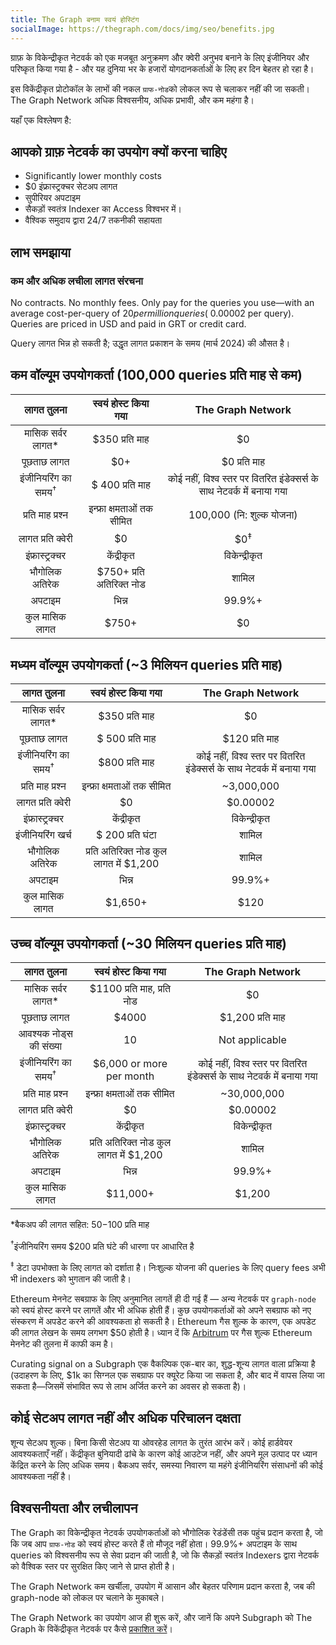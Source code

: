 ```yaml
---
title: The Graph बनाम स्वयं होस्टिंग
socialImage: https://thegraph.com/docs/img/seo/benefits.jpg
---
```


ग्राफ़ के विकेन्द्रीकृत नेटवर्क को एक मजबूत अनुक्रमण और क्वेरी अनुभव बनाने के लिए इंजीनियर और परिष्कृत किया गया है - और यह दुनिया भर के हजारों योगदानकर्ताओं के लिए हर दिन बेहतर हो रहा है।

इस विकेंद्रीकृत प्रोटोकॉल के लाभों की नकल `ग्राफ-नोड`को लोकल रूप से चलाकर नहीं की जा सकती। The Graph Network अधिक विश्वसनीय, अधिक प्रभावी, और कम महंगा है।

यहाँ एक विश्लेषण है:

## आपको ग्राफ़ नेटवर्क का उपयोग क्यों करना चाहिए

- Significantly lower monthly costs
- $0 इंफ्रास्ट्रक्चर सेटअप लागत
- सुपीरियर अपटाइम
- सैकड़ों स्वतंत्र Indexer का Access विश्वभर में।
- वैश्विक समुदाय द्वारा 24/7 तकनीकी सहायता

## लाभ समझाया

### कम और अधिक लचीला लागत संरचना

No contracts. No monthly fees. Only pay for the queries you use—with an average cost-per-query of $20 per million queries (~$0.00002 per query). Queries are priced in USD and paid in GRT or credit card.

Query लागत भिन्न हो सकती है; उद्धृत लागत प्रकाशन के समय (मार्च 2024) की औसत है।

## कम वॉल्यूम उपयोगकर्ता (100,000 queries प्रति माह से कम)

|           लागत तुलना           |           स्वयं होस्ट किया गया          |                            The Graph Network                           |
| :----------------------------: | :-------------------------------------: | :--------------------------------------------------------------------: |
|       मासिक सर्वर लागत\*       |              $350 प्रति माह             |                                   $0                                   |
|           पूछताछ लागत          |                   $0+                   |                              $0 प्रति माह                              |
| इंजीनियरिंग का समय<sup>†</sup> |             $ 400 प्रति माह             | कोई नहीं, विश्व स्तर पर वितरित इंडेक्सर्स के साथ नेटवर्क में बनाया गया |
|        प्रति माह प्रश्न        |        इन्फ्रा क्षमताओं तक सीमित        |                        100,000 (नि: शुल्क योजना)                       |
|        लागत प्रति क्वेरी       |                    $0                   |                             $0<sup>‡</sup>                             |
|         इंफ्रास्ट्रक्चर        |                केंद्रीकृत               |                              विकेन्द्रीकृत                             |
|         भौगोलिक अतिरेक         |         $750+ प्रति अतिरिक्त नोड        |                                  शामिल                                 |
|             अपटाइम             |                  भिन्न                  |                                 99.9%+                                 |
|         कुल मासिक लागत         | <span className="highlight-row" />$750+ |                                   $0                                   |

## मध्यम वॉल्यूम उपयोगकर्ता (~3 मिलियन queries प्रति माह)

|           लागत तुलना           |            स्वयं होस्ट किया गया            |                            The Graph Network                           |
| :----------------------------: | :----------------------------------------: | :--------------------------------------------------------------------: |
|       मासिक सर्वर लागत\*       |               $350 प्रति माह               |                                   $0                                   |
|           पूछताछ लागत          |               $ 500 प्रति माह              |                             $120 प्रति माह                             |
| इंजीनियरिंग का समय<sup>†</sup> |               $800 प्रति माह               | कोई नहीं, विश्व स्तर पर वितरित इंडेक्सर्स के साथ नेटवर्क में बनाया गया |
|        प्रति माह प्रश्न        |          इन्फ्रा क्षमताओं तक सीमित         |                               ~3,000,000                               |
|        लागत प्रति क्वेरी       |                     $0                     |                                $0.00002                                |
|         इंफ्रास्ट्रक्चर        |                 केंद्रीकृत                 |                              विकेन्द्रीकृत                             |
|        इंजीनियरिंग खर्च        |              $ 200 प्रति घंटा              |                                  शामिल                                 |
|         भौगोलिक अतिरेक         |   प्रति अतिरिक्त नोड कुल लागत में $1,200   |                                  शामिल                                 |
|             अपटाइम             |                    भिन्न                   |                                 99.9%+                                 |
|         कुल मासिक लागत         | <span className="highlight-row" /> $1,650+ |                                  $120                                  |

## उच्च वॉल्यूम उपयोगकर्ता (~30 मिलियन queries प्रति माह)

|           लागत तुलना           |             स्वयं होस्ट किया गया            |                            The Graph Network                           |
| :----------------------------: | :-----------------------------------------: | :--------------------------------------------------------------------: |
|       मासिक सर्वर लागत\*       |          $1100 प्रति माह, प्रति नोड         |                                   $0                                   |
|           पूछताछ लागत          |                    $4000                    |                            $1,200 प्रति माह                            |
|     आवश्यक नोड्स की संख्या     |                      10                     |                             Not applicable                             |
| इंजीनियरिंग का समय<sup>†</sup> |           $6,000 or more per month          | कोई नहीं, विश्व स्तर पर वितरित इंडेक्सर्स के साथ नेटवर्क में बनाया गया |
|        प्रति माह प्रश्न        |          इन्फ्रा क्षमताओं तक सीमित          |                               ~30,000,000                              |
|        लागत प्रति क्वेरी       |                      $0                     |                                $0.00002                                |
|         इंफ्रास्ट्रक्चर        |                  केंद्रीकृत                 |                              विकेन्द्रीकृत                             |
|         भौगोलिक अतिरेक         |    प्रति अतिरिक्त नोड कुल लागत में $1,200   |                                  शामिल                                 |
|             अपटाइम             |                    भिन्न                    |                                 99.9%+                                 |
|         कुल मासिक लागत         | <span className="highlight-row" /> $11,000+ |                                 $1,200                                 |

\*बैकअप की लागत सहित: $50-$100 प्रति माह

<sup>†</sup>इंजीनियरिंग समय $200 प्रति घंटे की धारणा पर आधारित है

<sup>‡</sup> डेटा उपभोक्ता के लिए लागत को दर्शाता है। निःशुल्क योजना की queries के लिए query fees अभी भी indexers को भुगतान की जाती है।

Ethereum मेननेट सबग्राफ के लिए अनुमानित लागतें ही दी गई हैं — अन्य नेटवर्क पर `graph-node` को स्वयं होस्ट करने पर लागतें और भी अधिक होती हैं। कुछ उपयोगकर्ताओं को अपने सबग्राफ को नए संस्करण में अपडेट करने की आवश्यकता हो सकती है। Ethereum गैस शुल्क के कारण, एक अपडेट की लागत लेखन के समय लगभग $50 होती है। ध्यान दें कि [Arbitrum](/archived/arbitrum/arbitrum-faq/) पर गैस शुल्क Ethereum मेननेट की तुलना में काफी कम है।

Curating signal on a Subgraph एक वैकल्पिक एक-बार का, शुद्ध-शून्य लागत वाला प्रक्रिया है (उदाहरण के लिए, $1k का सिग्नल एक सबग्राफ पर क्यूरेट किया जा सकता है, और बाद में वापस लिया जा सकता है—जिसमें संभावित रूप से लाभ अर्जित करने का अवसर हो सकता है)।

## कोई सेटअप लागत नहीं और अधिक परिचालन दक्षता

शून्य सेटअप शुल्क। बिना किसी सेटअप या ओवरहेड लागत के तुरंत आरंभ करें। कोई हार्डवेयर आवश्यकताएँ नहीं। केंद्रीकृत बुनियादी ढांचे के कारण कोई आउटेज नहीं, और अपने मूल उत्पाद पर ध्यान केंद्रित करने के लिए अधिक समय। बैकअप सर्वर, समस्या निवारण या महंगे इंजीनियरिंग संसाधनों की कोई आवश्यकता नहीं है।

## विश्वसनीयता और लचीलापन

The Graph का विकेन्द्रीकृत नेटवर्क उपयोगकर्ताओं को भौगोलिक रेडंडेंसी तक पहुंच प्रदान करता है, जो कि जब आप `ग्राफ-नोड` को स्वयं होस्ट करते हैं तो मौजूद नहीं होता। 99.9%+ अपटाइम के साथ queries को विश्वसनीय रूप से सेवा प्रदान की जाती है, जो कि सैकड़ों स्वतंत्र Indexers द्वारा नेटवर्क को वैश्विक स्तर पर सुरक्षित किए जाने से प्राप्त होती है।

The Graph Network कम खर्चीला, उपयोग में आसान और बेहतर परिणाम प्रदान करता है, जब की graph-node को लोकल पर चलाने के मुकाबले।

The Graph Network का उपयोग आज ही शुरू करें, और जानें कि अपने Subgraph को The Graph के विकेंद्रीकृत नेटवर्क पर कैसे [प्रकाशित करें](/subgraphs/quick-start/)।
